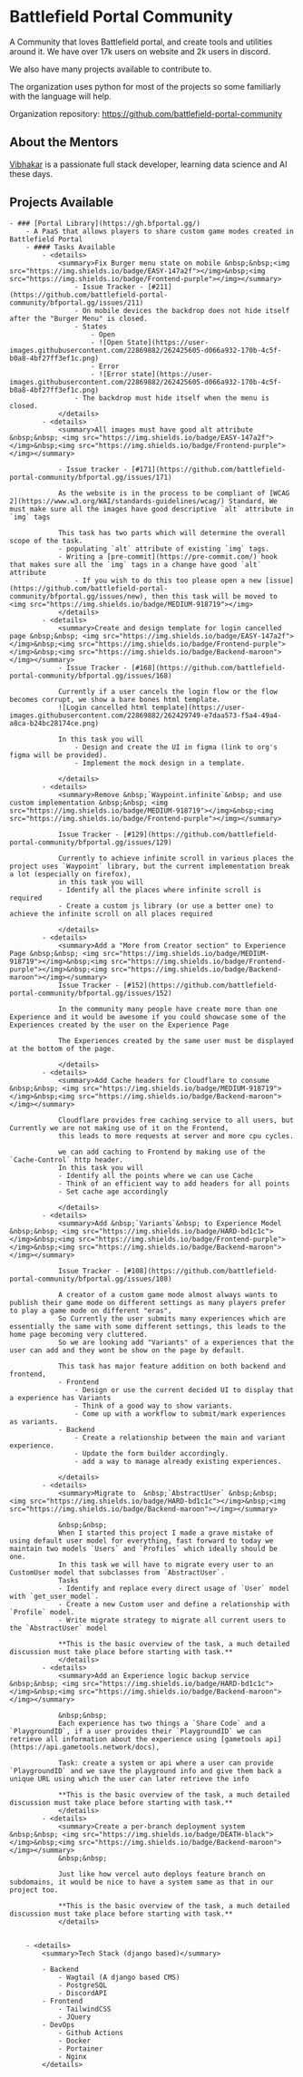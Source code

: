 # Battlefield Portal Community

A Community that loves Battlefield portal, and create tools and utilities around it. 
We have over 17k users on website and 2k users in discord. 

We also have many projects available to contribute to. 

The organization uses python for most of the projects so some familiarly with the language will help.

Organization repository: https://github.com/battlefield-portal-community

## About the Mentors

[Vibhakar](https://github.com/p0lygun) is a passionate full stack developer, learning data science and AI these days.

## Projects Available

    - ### [Portal Library](https://gh.bfportal.gg/)
        - A PaaS that allows players to share custom game modes created in Battlefield Portal
        - #### Tasks Available
            - <details>
                <summary>Fix Burger menu state on mobile &nbsp;&nbsp;<img src="https://img.shields.io/badge/EASY-147a2f"></img>&nbsp;<img src="https://img.shields.io/badge/Frontend-purple"></img></summary>
                    - Issue Tracker - [#211](https://github.com/battlefield-portal-community/bfportal.gg/issues/211)
                    - On mobile devices the backdrop does not hide itself after the "Burger Menu" is closed. 
                    - States
                        - Open
                        - ![Open State](https://user-images.githubusercontent.com/22869882/262425605-d066a932-170b-4c5f-b0a8-4bf27ff3ef1c.png)
                        - Error
                        - ![Error state](https://user-images.githubusercontent.com/22869882/262425605-d066a932-170b-4c5f-b0a8-4bf27ff3ef1c.png)
                    - The backdrop must hide itself when the menu is closed.
                </details>        
            - <details>
                <summary>All images must have good alt attribute &nbsp;&nbsp; <img src="https://img.shields.io/badge/EASY-147a2f"></img>&nbsp;<img src="https://img.shields.io/badge/Frontend-purple"></img></summary>

                - Issue tracker - [#171](https://github.com/battlefield-portal-community/bfportal.gg/issues/171)  

                As the website is in the process to be compliant of [WCAG 2](https://www.w3.org/WAI/standards-guidelines/wcag/) Standard, We must make sure all the images have good descriptive `alt` attribute in `img` tags

                This task has two parts which will determine the overall scope of the task.
                - populating `alt` attribute of existing `img` tags.
                - Writing a [pre-commit](https://pre-commit.com/) hook that makes sure all the `img` tags in a change have good `alt` attribute 
                    - If you wish to do this too please open a new [issue](https://github.com/battlefield-portal-community/bfportal.gg/issues/new), then this task will be moved to <img src="https://img.shields.io/badge/MEDIUM-918719"></img>
                </details>        
            - <details>
                <summary>Create and design template for login cancelled page &nbsp;&nbsp; <img src="https://img.shields.io/badge/EASY-147a2f"></img>&nbsp;<img src="https://img.shields.io/badge/Frontend-purple"></img>&nbsp;<img src="https://img.shields.io/badge/Backend-maroon"></img></summary>
                - Issue Tracker - [#168](https://github.com/battlefield-portal-community/bfportal.gg/issues/168)

                Currently if a user cancels the login flow or the flow becomes corrupt, we show a bare bones html template. 
                ![Login cancelled html template](https://user-images.githubusercontent.com/22869882/262429749-e7daa573-f5a4-49a4-a8ca-b24bc28174ce.png)

                In this task you will 
                    - Design and create the UI in figma (link to org's figma will be provided).
                    - Implement the mock design in a template.
                
                </details>        
            - <details>
                <summary>Remove &nbsp;`Waypoint.infinite`&nbsp; and use custom implementation &nbsp;&nbsp; <img src="https://img.shields.io/badge/MEDIUM-918719"></img>&nbsp;<img src="https://img.shields.io/badge/Frontend-purple"></img></summary>

                Issue Tracker - [#129](https://github.com/battlefield-portal-community/bfportal.gg/issues/129)
                
                Currently to achieve infinite scroll in various places the project uses `Waypoint` library, but the current implementation break a lot (especially on firefox), 
                in this task you will
                - Identify all the places where infinite scroll is required
                - Create a custom js library (or use a better one) to achieve the infinite scroll on all places required
                
                </details>
            - <details>
                <summary>Add a "More from Creator section" to Experience Page &nbsp;&nbsp; <img src="https://img.shields.io/badge/MEDIUM-918719"></img>&nbsp;<img src="https://img.shields.io/badge/Frontend-purple"></img>&nbsp;<img src="https://img.shields.io/badge/Backend-maroon"></img></summary>
                Issue Tracker - [#152](https://github.com/battlefield-portal-community/bfportal.gg/issues/152)

                In the community many people have create more than one Experience and it would be awesome if you could showcase some of the Experiences created by the user on the Experience Page 
                
                The Experiences created by the same user must be displayed at the bottom of the page.

                </details>
            - <details>
                <summary>Add Cache headers for Cloudflare to consume &nbsp;&nbsp; <img src="https://img.shields.io/badge/MEDIUM-918719"></img>&nbsp;<img src="https://img.shields.io/badge/Backend-maroon"></img></summary>
                
                Cloudflare provides free caching service to all users, but Currently we are not making use of it on the Frontend, 
                this leads to more requests at server and more cpu cycles.

                we can add caching to Frontend by making use of the `Cache-Control` http header. 
                In this task you will 
                - Identify all the points where we can use Cache
                - Think of an efficient way to add headers for all points
                - Set cache age accordingly

                </details>
            - <details>
                <summary>Add &nbsp;`Variants`&nbsp; to Experience Model &nbsp;&nbsp; <img src="https://img.shields.io/badge/HARD-bd1c1c"></img>&nbsp;<img src="https://img.shields.io/badge/Frontend-purple"></img>&nbsp;<img src="https://img.shields.io/badge/Backend-maroon"></img></summary>

                Issue Tracker - [#108](https://github.com/battlefield-portal-community/bfportal.gg/issues/108)
                
                A creator of a custom game mode almost always wants to publish their game mode on different settings as many players prefer to play a game mode on different "eras",
                So Currently the user submits many experiences which are essentially the same with some different settings, this leads to the home page becoming very cluttered.
                So we are looking add "Variants" of a experiences that the user can add and they wont be show on the page by default.

                This task has major feature addition on both backend and frontend, 
                - Frontend
                    - Design or use the current decided UI to display that a experience has Variants
                    - Think of a good way to show variants.
                    - Come up with a workflow to submit/mark experiences as variants.
                - Backend
                    - Create a relationship between the main and variant experience.
                    - Update the form builder accordingly.
                    - add a way to manage already existing experiences.

                </details>                
            - <details>
                <summary>Migrate to  &nbsp;`AbstractUser` &nbsp;&nbsp; <img src="https://img.shields.io/badge/HARD-bd1c1c"></img>&nbsp;<img src="https://img.shields.io/badge/Backend-maroon"></img></summary>
                
                &nbsp;&nbsp;  
                When I started this project I made a grave mistake of using default user model for everything, fast forward to today we maintain two models `Users` and `Profiles` which ideally should be one.
                In this task we will have to migrate every user to an CustomUser model that subclasses from `AbstractUser`. 
                Tasks
                - Identify and replace every direct usage of `User` model with `get_user_model`. 
                - Create a new Custom user and define a relationship with `Profile` model.
                - Write migrate strategy to migrate all current users to the `AbstractUser` model

                **This is the basic overview of the task, a much detailed discussion must take place before starting with task.**
                </details>
            - <details>
                <summary>Add an Experience logic backup service &nbsp;&nbsp; <img src="https://img.shields.io/badge/HARD-bd1c1c"></img>&nbsp;<img src="https://img.shields.io/badge/Backend-maroon"></img></summary>

                &nbsp;&nbsp;  
                Each experience has two things a `Share Code` and a `PlaygroundID`, if a user provides their `PlaygroundID` we can retrieve all information about the experience using [gametools api](https://api.gametools.network/docs),

                Task: create a system or api where a user can provide `PlaygroundID` and we save the playground info and give them back a unique URL using which the user can later retrieve the info

                **This is the basic overview of the task, a much detailed discussion must take place before starting with task.**
                </details>
            - <details>
                <summary>Create a per-branch deployment system &nbsp;&nbsp; <img src="https://img.shields.io/badge/DEATH-black"></img>&nbsp;<img src="https://img.shields.io/badge/Backend-maroon"></img></summary>
                &nbsp;&nbsp;  

                Just like how vercel auto deploys feature branch on subdomains, it would be nice to have a system same as that in our project too. 

                **This is the basic overview of the task, a much detailed discussion must take place before starting with task.**
                </details>


        - <details>
            <summary>Tech Stack (django based)</summary>
            
            - Backend
                - Wagtail (A django based CMS)
                - PostgreSQL
                - DiscordAPI
            - Frontend
                - TailwindCSS
                - JQuery
            - DevOps
                - Github Actions
                - Docker
                - Portainer
                - Nginx
            </details>



